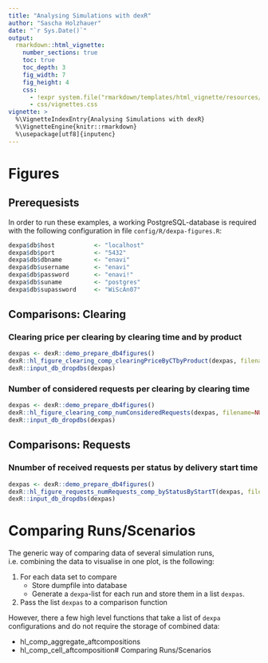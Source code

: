 ```yaml
---
title: "Analysing Simulations with dexR"
author: "Sascha Holzhauer"
date: "`r Sys.Date()`"
output: 
  rmarkdown::html_vignette:
    number_sections: true
    toc: true
    toc_depth: 3
    fig_width: 7
    fig_height: 4
    css:
      - !expr system.file("rmarkdown/templates/html_vignette/resources/vignette.css", package = "rmarkdown")
      - css/vignettes.css
vignette: >
  %\VignetteIndexEntry{Analysing Simulations with dexR}
  %\VignetteEngine{knitr::rmarkdown}
  %\usepackage[utf8]{inputenc}
---
```


# Figures

## Prerequesists

In order to run these examples, a working PostgreSQL-database is required with the following configuration in file `config/R/dexpa-figures.R`:

```r
dexpa$db$host			<- "localhost"
dexpa$db$port			<- "5432"
dexpa$db$dbname			<- "enavi"
dexpa$db$username		<- "enavi"
dexpa$db$password		<- "enavi!"
dexpa$db$suname			<- "postgres"
dexpa$db$supassword		<- "WiScAn07"
```


## Comparisons: Clearing

### Clearing price per clearing by clearing time and by product

```r
dexpas <- dexR::demo_prepare_db4figures()
dexR::hl_figure_clearing_comp_clearingPriceByCTbyProduct(dexpas, filename=NULL)
dexR::input_db_dropdbs(dexpas)
```

### Number of considered requests per clearing by clearing time

```r
dexpas <- dexR::demo_prepare_db4figures()
dexR::hl_figure_clearing_comp_numConsideredRequests(dexpas, filename=NULL)
dexR::input_db_dropdbs(dexpas)
```

## Comparisons: Requests

### Nnumber of received requests per status by delivery start time

```r
dexpas <- dexR::demo_prepare_db4figures()
dexR::hl_figure_requests_numRequests_comp_byStatusByStartT(dexpas, filename=NULL)
dexR::input_db_dropdbs(dexpas)
```

# Comparing Runs/Scenarios

The generic way of comparing data of several simulation runs, i.e. combining the data to visualise in one plot, is the following:

1. For each data set to compare
	+ Store dumpfile into database
	+ Generate a `dexpa`-list for each run and store them in a list `dexpas`.
2. Pass the list `dexpas` to a comparison function

However, there a few high level functions that take a list of `dexpa` configurations and do not require the storage of combined data:

* hl_comp_aggregate_aftcompositions
* hl_comp_cell_aftcomposition# Comparing Runs/Scenarios
